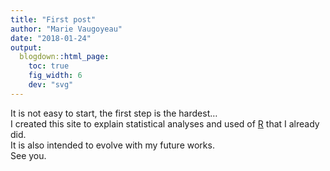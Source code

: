 ```yaml
---
title: "First post"
author: "Marie Vaugoyeau"
date: "2018-01-24"
output:
  blogdown::html_page:
    toc: true
    fig_width: 6
    dev: "svg"
---
```

  
It is not easy to start, the first step is the hardest...  
I created this site to explain statistical analyses and used of [R](https://cran.r-project.org/) that I already did.  
It is also intended to evolve with my future works.  
See you.  